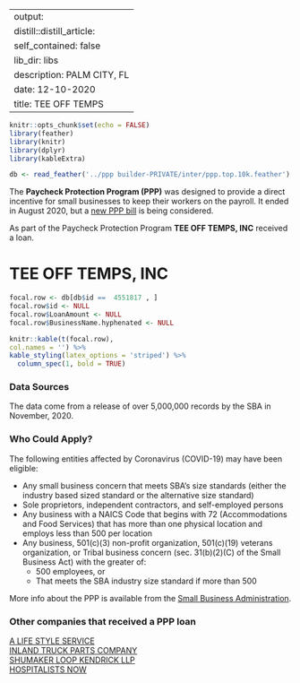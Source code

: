 
---
output:
  distill::distill_article:
    self_contained: false
    lib_dir: libs
description: PALM CITY, FL 
date: 12-10-2020
title: TEE OFF TEMPS 
---




```r
knitr::opts_chunk$set(echo = FALSE)
library(feather)
library(knitr)
library(dplyr)
library(kableExtra)

db <- read_feather('../ppp builder-PRIVATE/inter/ppp.top.10k.feather')

```



The **Paycheck Protection Program (PPP)** was designed to provide a direct incentive for small businesses to keep their workers on the payroll. It ended in August 2020, but a [new PPP bill](https://thehill.com/policy/finance/529092-bipartisan-support-for-new-ppp-loans-gains-momentum-in-congress) is being considered.

As part of the Paycheck Protection Program **TEE OFF TEMPS, INC** received a loan.


# TEE OFF TEMPS, INC 

```r
focal.row <- db[db$id ==  4551817 , ]
focal.row$id <- NULL
focal.row$LoanAmount <- NULL
focal.row$BusinessName.hyphenated <- NULL

knitr::kable(t(focal.row), 
col.names = '') %>%
kable_styling(latex_options = 'striped') %>%
  column_spec(1, bold = TRUE)


```

### Data Sources

The data come from a release of over 5,000,000 records by the SBA in November, 2020.


### Who Could Apply?

The following entities affected by Coronavirus (COVID-19) may have been eligible:

+ Any small business concern that meets SBA’s size standards (either the industry based sized standard or the alternative size standard)
+ Sole proprietors, independent contractors, and self-employed persons
+ Any business with a NAICS Code that begins with 72 (Accommodations and Food Services) that has more than one physical location and employs less than 500 per location
+ Any business, 501(c)(3) non-profit organization, 501(c)(19) veterans organization, or Tribal business concern (sec. 31(b)(2)(C) of the Small Business Act) with the greater of:
  + 500 employees, or 
  + That meets the SBA industry size standard if more than 500


More info about the PPP is available from the [Small Business Administration](https://www.sba.gov/funding-programs/loans/coronavirus-relief-options/paycheck-protection-program).

 
### Other companies that received a PPP loan 
   
 [A LIFE STYLE SERVICE](/Paycheck-Protection-Program/53634-A-LIFE-STYLE-SERVICE) <br> [INLAND TRUCK PARTS COMPANY](/Paycheck-Protection-Program/2161126-INLAND-TRUCK-PARTS-COMPANY) <br> [SHUMAKER LOOP KENDRICK LLP](/Paycheck-Protection-Program/4217250-SHUMAKER-LOOP-KENDRICK-LLP) <br> [HOSPITALISTS NOW](/Paycheck-Protection-Program/2085206-HOSPITALISTS-NOW) <br>